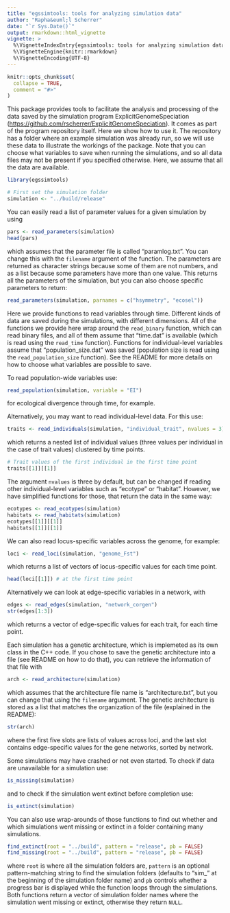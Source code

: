 ```yaml
---
title: "egssimtools: tools for analyzing simulation data"
author: "Rapha&euml;l Scherrer"
date: "`r Sys.Date()`"
output: rmarkdown::html_vignette
vignette: >
  %\VignetteIndexEntry{egssimtools: tools for analyzing simulation data}
  %\VignetteEngine{knitr::rmarkdown}
  %\VignetteEncoding{UTF-8}
---
```


```r
knitr::opts_chunk$set(
  collapse = TRUE,
  comment = "#>"
)
```

This package provides tools to facilitate the analysis and processing of the data saved by the simulation program ExplicitGenomeSpeciation ([https://github.com/rscherrer/ExplicitGenomeSpeciation](https://github.com/rscherrer/ExplicitGenomeSpeciation)). It comes as part of the program repository itself. Here we show how to use it. The repository has a folder where an example simulation was already run, so we will use these data to illustrate the workings of the package. Note that you can choose what variables to save when running the simulations, and so all data files may not be present if you specified otherwise. Here, we assume that all the data are available.

```r
library(egssimtools)

# First set the simulation folder
simulation <- "../build/release"
```

You can easily read a list of parameter values for a given simulation by using

```r
pars <- read_parameters(simulation)
head(pars)
```

which assumes that the parameter file is called "paramlog.txt". You can change this with the `filename` argument of the function. The parameters are returned as character strings because some of them are not numbers, and as a list because some parameters have more than one value. This returns all the parameters of the simulation, but you can also choose specific parameters to return:

```r
read_parameters(simulation, parnames = c("hsymmetry", "ecosel"))
```

Here we provide functions to read variables through time. Different kinds of data are saved during the simulations, with different dimensions. All of the functions we provide here wrap around the `read_binary` function, which can read binary files, and all of them assume that "time.dat" is available (which is read using the `read_time` function). Functions for individual-level variables assume that "population_size.dat" was saved (population size is read using the `read_population_size` function). See the README for more details on how to choose what variables are possible to save.

To read population-wide variables use:

```r
read_population(simulation, variable = "EI")
```

for ecological divergence through time, for example.

Alternatively, you may want to read individual-level data. For this use:

```r
traits <- read_individuals(simulation, "individual_trait", nvalues = 3)
```

which returns a nested list of individual values (three values per individual in the case of trait values) clustered by time points.

```r
# Trait values of the first individual in the first time point
traits[[1]][[1]]
```

The argument `nvalues` is three by default, but can be changed if reading other individual-level variables such as "ecotype" or "habitat". However, we have simplified functions for those, that return the data in the same way:

```r
ecotypes <- read_ecotypes(simulation)
habitats <- read_habitats(simulation)
ecotypes[[1]][[1]]
habitats[[1]][[1]]
```

We can also read locus-specific variables across the genome, for example:

```r
loci <- read_loci(simulation, "genome_Fst")
```

which returns a list of vectors of locus-specific values for each time point.

```r
head(loci[[1]]) # at the first time point
```

Alternatively we can look at edge-specific variables in a network, with

```r
edges <- read_edges(simulation, "network_corgen")
str(edges[1:3])
```

which returns a vector of edge-specific values for each trait, for each time point.

Each simulation has a genetic architecture, which is implemeted as its own class in the C++ code. If you chose to save the genetic architecture into a file (see README on how to do that), you can retrieve the information of that file with

```r
arch <- read_architecture(simulation)
```

which assumes that the architecture file name is "architecture.txt", but you can change that using the `filename` argument. The genetic architecture is stored as a list that matches the organization of the file (explained in the README):

```r
str(arch)
```

where the first five slots are lists of values across loci, and the last slot contains edge-specific values for the gene networks, sorted by network.

Some simulations may have crashed or not even started. To check if data are unavailable for a simulation use:

```r
is_missing(simulation)
```

and to check if the simulation went extinct before completion use:

```r
is_extinct(simulation)
```

You can also use wrap-arounds of those functions to find out whether and which simulations went missing or extinct in a folder containing many simulations.

```r
find_extinct(root = "../build", pattern = "release", pb = FALSE)
find_missing(root = "../build", pattern = "release", pb = FALSE)
```

where `root` is where all the simulation folders are, `pattern` is an optional pattern-matching string to find the simulation folders (defaults to "sim_" at the beginning of the simulation folder name) and `pb` controls whether a progress bar is displayed while the function loops through the simulations. Both functions return a vector of simulation folder names where the simulation went missing or extinct, otherwise they return `NULL`.
